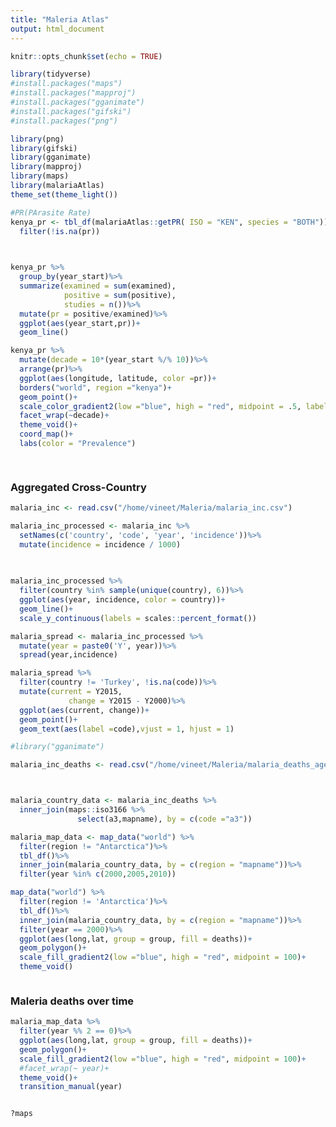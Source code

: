 ```yaml
---
title: "Maleria Atlas"
output: html_document
---
```


```r
knitr::opts_chunk$set(echo = TRUE)
```

```r
library(tidyverse)
#install.packages("maps")
#install.packages("mapproj")
#install.packages("gganimate")
#install.packages("gifski")
#install.packages("png")

library(png)
library(gifski)
library(gganimate)
library(mapproj)
library(maps)
library(malariaAtlas)
theme_set(theme_light())
```

```r
#PR(PArasite Rate)
kenya_pr <- tbl_df(malariaAtlas::getPR( ISO = "KEN", species = "BOTH"))%>%
  filter(!is.na(pr))

  

```

```r
kenya_pr %>%
  group_by(year_start)%>%
  summarize(examined = sum(examined),
            positive = sum(positive),
            studies = n())%>%
  mutate(pr = positive/examined)%>%
  ggplot(aes(year_start,pr))+
  geom_line()

kenya_pr %>%
  mutate(decade = 10*(year_start %/% 10))%>%
  arrange(pr)%>%
  ggplot(aes(longitude, latitude, color =pr))+
  borders("world", region ="kenya")+
  geom_point()+
  scale_color_gradient2(low ="blue", high = "red", midpoint = .5, labels = scales:: percent_format())+
  facet_wrap(~decade)+
  theme_void()+
  coord_map()+
  labs(color = "Prevalence")
  



```

### Aggregated Cross-Country

```r
malaria_inc <- read.csv("/home/vineet/Maleria/malaria_inc.csv")

malaria_inc_processed <- malaria_inc %>%
  setNames(c('country', 'code', 'year', 'incidence'))%>%
  mutate(incidence = incidence / 1000)
  
  

```
```r
malaria_inc_processed %>%
  filter(country %in% sample(unique(country), 6))%>%
  ggplot(aes(year, incidence, color = country))+
  geom_line()+
  scale_y_continuous(labels = scales::percent_format())
```

```r

malaria_spread <- malaria_inc_processed %>%
  mutate(year = paste0('Y', year))%>%
  spread(year,incidence)

malaria_spread %>%
  filter(country != 'Turkey', !is.na(code))%>%
  mutate(current = Y2015,
             change = Y2015 - Y2000)%>%
  ggplot(aes(current, change))+
  geom_point()+
  geom_text(aes(label =code),vjust = 1, hjust = 1)
```


```r

#library("gganimate")

malaria_inc_deaths <- read.csv("/home/vineet/Maleria/malaria_deaths_age.csv")



malaria_country_data <- malaria_inc_deaths %>%
  inner_join(maps::iso3166 %>%
               select(a3,mapname), by = c(code ="a3"))

malaria_map_data <- map_data("world") %>%
  filter(region != "Antarctica")%>%
  tbl_df()%>%
  inner_join(malaria_country_data, by = c(region = "mapname"))%>%
  filter(year %in% c(2000,2005,2010))

map_data("world") %>%
  filter(region != 'Antarctica')%>%
  tbl_df()%>%
  inner_join(malaria_country_data, by = c(region = "mapname"))%>%
  filter(year == 2000)%>%
  ggplot(aes(long,lat, group = group, fill = deaths))+
  geom_polygon()+
  scale_fill_gradient2(low ="blue", high = "red", midpoint = 100)+
  theme_void()

```
```r

```

### Maleria deaths over time

```r

malaria_map_data %>%
  filter(year %% 2 == 0)%>%
  ggplot(aes(long,lat, group = group, fill = deaths))+
  geom_polygon()+
  scale_fill_gradient2(low ="blue", high = "red", midpoint = 100)+
  #facet_wrap(~ year)+
  theme_void()+
  transition_manual(year)
```

```r

```

```r
?maps
```



